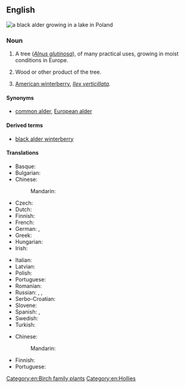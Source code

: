 ==English==
[[File:Alder in lake.jpg|thumb|a '''black alder''' growing in a lake in Poland]]
{{wikipedia|Alnus glutinosa}}

===Noun===
{{en-noun|~}}

# {{lb|en|countable|uncountable}} A tree (''[[Alnus glutinosa]]''), of many practical uses, growing in moist conditions in Europe.
# {{lb|en|uncountable}} Wood or other product of the tree.
# [[American winterberry]], ''[[Ilex verticillata]]''.

====Synonyms====
* [[common alder]], [[European alder]]

====Derived terms====
* [[black alder winterberry]]

====Translations====
{{trans-top|''Alnus glutinosa'' tree}}
* Basque: {{t-needed|eu}}
* Bulgarian: {{t-needed|bg}}
* Chinese:
*: Mandarin: {{t-needed|cmn}}
* Czech: {{t-needed|cs}}
* Dutch: {{t-needed|nl}}
* Finnish: {{t+|fi|tervaleppä}}
* French: {{t-needed|fr}}
* German: {{t+|de|Schwarzerle|f}}, {{t|de|Schwarz-Erle|f}} {{qualifier|technical}}
* Greek: {{t-needed|el}}
* Hungarian: {{t-needed|hu}}
* Irish: {{t-needed|ga}}
{{trans-mid}}
* Italian: {{t|it|ontano nero|m}}
* Latvian: {{t-needed|lv}}
* Polish: {{t-needed|pl}}
* Portuguese: {{t+|pt|amieiro|m}}
* Romanian: {{t-needed|ro}}
* Russian: {{t|ru|ольха́ кле́йкая|f}}, {{t|ru|ольха́ чёрная|f}}, {{t|ru|ольха́ европе́йская|f}}
* Serbo-Croatian: {{t-needed|sh}}
* Slovene: {{t|sl|črna jelša}}
* Spanish: {{qualifier|Castilian Spanish}} {{t+|es|aliso|m}}, {{qualifier|Castilian Spanish}} {{t+|es|alisos|m-p}}
* Swedish: {{t+|sv|klibbal|c}}
* Turkish: {{t-needed|tr}}
{{trans-bottom}}

{{trans-top|wood or other product}}
* Chinese:
*: Mandarin: {{t-needed|cmn}}
{{trans-mid}}
* Finnish: {{t+|fi|tervaleppä}}
* Portuguese: {{t+|pt|amieiro|m}}
{{trans-bottom}}

{{trans-see|American winterberry}}

[[Category:en:Birch family plants]]
[[Category:en:Hollies]]
